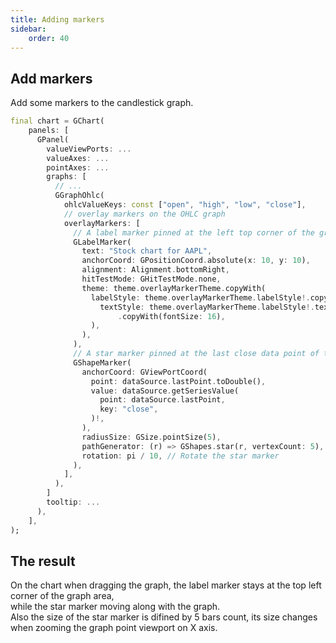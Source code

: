 ```yaml
---
title: Adding markers
sidebar:
    order: 40
---
```



## Add markers
Add some markers to the candlestick graph.

```dart
final chart = GChart(
    panels: [
      GPanel(
        valueViewPorts: ...
        valueAxes: ...
        pointAxes: ...
        graphs: [
          // ...
          GGraphOhlc(
            ohlcValueKeys: const ["open", "high", "low", "close"],
            // overlay markers on the OHLC graph
            overlayMarkers: [
              // A label marker pinned at the left top corner of the graph area
              GLabelMarker(
                text: "Stock chart for AAPL",
                anchorCoord: GPositionCoord.absolute(x: 10, y: 10),
                alignment: Alignment.bottomRight,
                hitTestMode: GHitTestMode.none,
                theme: theme.overlayMarkerTheme.copyWith(
                  labelStyle: theme.overlayMarkerTheme.labelStyle!.copyWith(
                    textStyle: theme.overlayMarkerTheme.labelStyle!.textStyle!
                        .copyWith(fontSize: 16),
                  ),
                ),
              ),
              // A star marker pinned at the last close data point of the graph
              GShapeMarker(
                anchorCoord: GViewPortCoord(
                  point: dataSource.lastPoint.toDouble(),
                  value: dataSource.getSeriesValue(
                    point: dataSource.lastPoint,
                    key: "close",
                  )!,
                ),
                radiusSize: GSize.pointSize(5),
                pathGenerator: (r) => GShapes.star(r, vertexCount: 5),
                rotation: pi / 10, // Rotate the star marker
              ),
            ],
          ),
        ]
        tooltip: ...
      ),
    ],
);

```

## The result
<EmbedChart name="guide_markers"/>

On the chart when dragging the graph, the label marker stays at the top left corner of the graph area,   
while the star marker moving along with the graph.  
Also the size of the star marker is difined by 5 bars count, its size changes when zooming the graph point viewport on X axis.